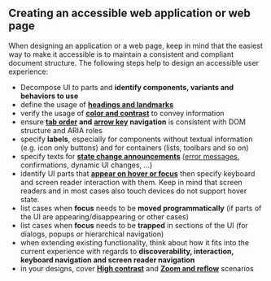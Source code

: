 
<Meta title="Concepts/Developer/Accessibility/Experiences" />

## Creating an accessible web application or web page

When designing an application or a web page, keep in mind that the easiest way to make it accessible is to maintain a consistent and compliant document structure.
The following steps help to design an accessible user experience:

- Decompose UI to parts and **identify components, variants and behaviors to use**
- define the usage of **[headings and landmarks](https://www.w3.org/TR/wai-aria-practices/examples/landmarks/index.html)**
- verify the usage of **[color and contrast](https://webaim.org/resources/contrastchecker/)** to convey information
- ensure **[tab order](https://www.w3.org/TR/UNDERSTANDING-WCAG20/navigation-mechanisms-focus-order.html) and [arrow key](https://dequeuniversity.com/tips/aria-keyboard-patterns) navigation** is consistent with DOM structure and ARIA roles
- specify **labels**, especially for components without textual information (e.g. icon only buttons) and for containers (lists, toolbars and so on)
- specify texts for **[state change announcements](https://www.w3.org/WAI/WCAG21/Understanding/status-messages)** ([error messages](https://www.w3.org/WAI/WCAG21/Techniques/aria/ARIA19), confirmations, dynamic UI changes, ...)
- identify UI parts that **[appear on hover or focus](https://www.w3.org/WAI/WCAG21/Understanding/content-on-hover-or-focus.html)** then specify keyboard and screen reader interaction with them. Keep in mind that screen readers and in most cases also touch devices do not support hover state.
- list cases when **focus** needs to be **moved programmatically** (if parts of the UI are appearing/disappearing or other cases)
- list cases when **focus** needs to be **trapped** in sections of the UI (for dialogs, popups or hierarchical navigation)
- when extending existing functionality, think about how it fits into the current experience with regards to **discoverability, interaction, keyboard navigation and screen reader navigation**
- in your designs, cover **[High contrast](https://blogs.windows.com/msedgedev/2020/09/17/styling-for-windows-high-contrast-with-new-standards-for-forced-colors/)** and **[Zoom and reflow](https://www.w3.org/WAI/WCAG21/Understanding/reflow.html)** scenarios
